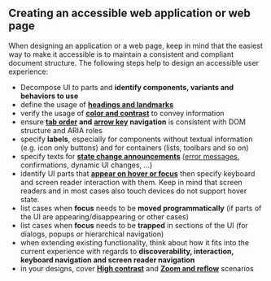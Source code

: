 
<Meta title="Concepts/Developer/Accessibility/Experiences" />

## Creating an accessible web application or web page

When designing an application or a web page, keep in mind that the easiest way to make it accessible is to maintain a consistent and compliant document structure.
The following steps help to design an accessible user experience:

- Decompose UI to parts and **identify components, variants and behaviors to use**
- define the usage of **[headings and landmarks](https://www.w3.org/TR/wai-aria-practices/examples/landmarks/index.html)**
- verify the usage of **[color and contrast](https://webaim.org/resources/contrastchecker/)** to convey information
- ensure **[tab order](https://www.w3.org/TR/UNDERSTANDING-WCAG20/navigation-mechanisms-focus-order.html) and [arrow key](https://dequeuniversity.com/tips/aria-keyboard-patterns) navigation** is consistent with DOM structure and ARIA roles
- specify **labels**, especially for components without textual information (e.g. icon only buttons) and for containers (lists, toolbars and so on)
- specify texts for **[state change announcements](https://www.w3.org/WAI/WCAG21/Understanding/status-messages)** ([error messages](https://www.w3.org/WAI/WCAG21/Techniques/aria/ARIA19), confirmations, dynamic UI changes, ...)
- identify UI parts that **[appear on hover or focus](https://www.w3.org/WAI/WCAG21/Understanding/content-on-hover-or-focus.html)** then specify keyboard and screen reader interaction with them. Keep in mind that screen readers and in most cases also touch devices do not support hover state.
- list cases when **focus** needs to be **moved programmatically** (if parts of the UI are appearing/disappearing or other cases)
- list cases when **focus** needs to be **trapped** in sections of the UI (for dialogs, popups or hierarchical navigation)
- when extending existing functionality, think about how it fits into the current experience with regards to **discoverability, interaction, keyboard navigation and screen reader navigation**
- in your designs, cover **[High contrast](https://blogs.windows.com/msedgedev/2020/09/17/styling-for-windows-high-contrast-with-new-standards-for-forced-colors/)** and **[Zoom and reflow](https://www.w3.org/WAI/WCAG21/Understanding/reflow.html)** scenarios
